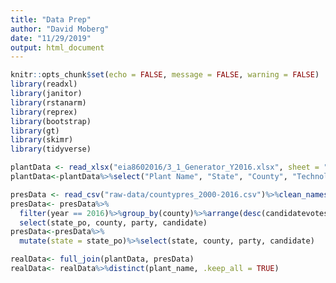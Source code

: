 ```yaml
---
title: "Data Prep"
author: "David Moberg"
date: "11/29/2019"
output: html_document
---
```


```r
knitr::opts_chunk$set(echo = FALSE, message = FALSE, warning = FALSE)
library(readxl)
library(janitor)
library(rstanarm)
library(reprex)
library(bootstrap)
library(gt)
library(skimr)
library(tidyverse)
```

```r
plantData <- read_xlsx("eia8602016/3_1_Generator_Y2016.xlsx", sheet = "Operable", skip = 1, n_max = 20724)
plantData<-plantData%>%select("Plant Name", "State", "County", "Technology", "Operating Year")%>%clean_names()
```

```r
presData <- read_csv("raw-data/countypres_2000-2016.csv")%>%clean_names()
presData<- presData%>%
  filter(year == 2016)%>%group_by(county)%>%arrange(desc(candidatevotes))%>%slice(1)%>%ungroup()%>%
  select(state_po, county, party, candidate)
presData<-presData%>%
  mutate(state = state_po)%>%select(state, county, party, candidate)
```

```r
realData<- full_join(plantData, presData)
realData<- realData%>%distinct(plant_name, .keep_all = TRUE)
```

